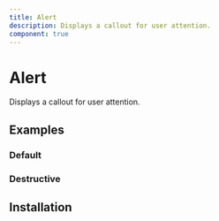 ```yaml
---
title: Alert
description: Displays a callout for user attention.
component: true
---
```


# Alert

Displays a callout for user attention.


<Example path="ui/alert-demo" />

## Examples

### Default

<Example path="ui/alert-demo" />

### Destructive

<Example path="ui/alert-destructive" />

## Installation


<InstallationGuide path="ui/alert" />
